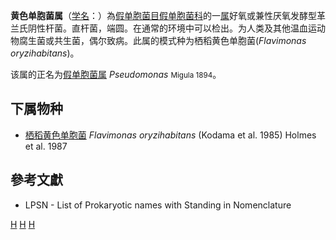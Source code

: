 {{Automatic taxobox
| taxon = Flavimonas
| authority = Holmes et al，1987
| type species = 栖稻黄色单胞菌<br>''Flavimonas oryzihabitans''
| type species authority = (Kodama et al. 1985) Holmes et al. 1987
* ''Pseudomonas'' <small>Migula 1894</small> 正名
* ''Chryseomonas'' <small>Holmes et al. 1986</small>
* ''Serpens'' <small>Hespell 1977</small>
}}
'''黄色单胞菌属'''（[[学名|学名]]：{{lang|la|''Flavimonas''}}）為[[假单胞菌目|假单胞菌目]][[假单胞菌科|假单胞菌科]]的一[[属|属]]好氧或兼性厌氧发酵型革兰氏阴性杆菌。直杆菌，端圆。在通常的环境中可以检出。为人类及其他温血运动物腐生菌或共生菌，偶尔致病。此属的模式种为栖稻黄色单胞菌(''Flavimonas oryzihabitans'')。

该属的正名为[[假单胞菌属|假单胞菌属]] ''Pseudomonas'' <small>Migula 1894</small>。

==下属物种==
* [[栖稻黄色单胞菌|栖稻黄色单胞菌]] ''Flavimonas oryzihabitans'' (Kodama et al. 1985) Holmes et al. 1987	

==參考文獻==
{{reflist}}
* LPSN - List of Prokaryotic names with Standing in Nomenclature

{{taxonbar}}

[[Category:革兰氏阴性菌|H]]
[[Category:_假单胞菌科|H]]
[[Category:1987年描述的分类群|H]]